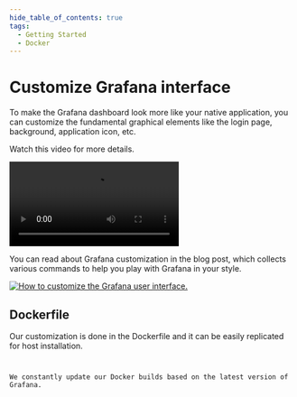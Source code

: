 ```yaml
---
hide_table_of_contents: true
tags:
  - Getting Started
  - Docker
---
```



# Customize Grafana interface

To make the Grafana dashboard look more like your native application, you can customize the fundamental graphical elements like the login page, background, application icon, etc.

Watch this video for more details.

<Video
  src="https://www.youtube.com/embed/3GRoa8TzIxY"
  title="Change titles, icons, footer, default dashboard in Grafana 9."
/>

You can read about Grafana customization in the blog post, which collects various commands to help you play with Grafana in your style.

<a href="/blog/how-to-customize-the-grafana-user-interface-8d70a42dc2b6">
  <Image
    title="How to customize the Grafana user interface."
    src="/img/blog/2022-08-14-customize-grafana/banner.png"
    zoom={false}
  />
</a>

## Dockerfile

Our customization is done in the Dockerfile and it can be easily replicated for host installation.

<Code
  url="https://github.com/VolkovLabs/volkovlabs-app/blob/main/Dockerfile"
  language="docker"
/>

We constantly update our Docker builds based on the latest version of Grafana.
